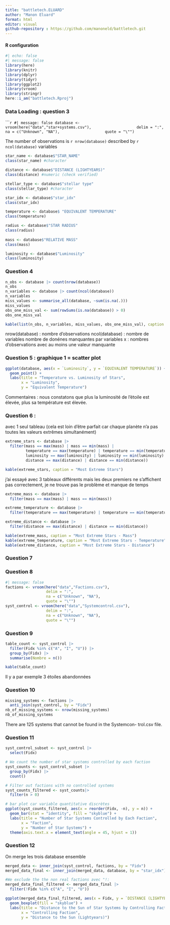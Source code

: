 ```yaml
---
title: "battletech.ELUARD"
author: "Manon Eluard"
format: html
editor: visual
github-repository : https://github.com/manoneld/battletech.git
---
```


#### R configuration

```r
#| echo: false 
#| message: false
library(here)
library(knitr)
library(dplyr)
library(tidyr)
library(ggplot2)
library(vroom)
library(stringr)
here::i_am("battletech.Rproj")
```

### Data Loading : question 3 

``````r
#| message: false
database <- vroom(here("data","star+systems.csv"), 
                  delim = ":", 
                  na = c("Unknown", "NA"), 
                  quote = "\"")
```

The number of observations is  `r nrow(database)` described by `r ncol(database)` variables

```r
star_name <- database$"STAR_NAME"
class(star_name) #character

distance <- database$"DISTANCE (LIGHTYEARS)"
class(distance) #numeric (check verified)

stellar_type <- database$"stellar type"
class(stellar_type) #character 

star_idx <- database$"star_idx"
class(star_idx)

temperature <- database$ "EQUIVALENT TEMPERATURE"
class(temperature)

radius <- database$"STAR RADIUS"
class(radius)
  
mass <- database$"RELATIVE MASS"
class(mass)

luminosity <- database$"Luminosity"
class(luminosity)
```

### Question 4 

```r
n_obs <- database |> count(nrow(database))
n_obs
n_variables <- database |> count(ncol(database))
n_variables
miss_values <- summarise_all(database, ~sum(is.na(.)))
miss_values
obs_one_miss_val <- sum(rowSums(is.na(database)) > 0)
obs_one_miss_val

kable(list(n_obs, n_variables, miss_values, obs_one_miss_val), caption = "Summary Statistics")
```

nrow(database) : nombre d'observations
ncol(database) : nombre de variables 
nombre de donénes manquantes par variables
x : nombres d'observations avec au moins une valeur manquante 

### Question 5 : graphique 1 = scatter plot

```r
ggplot(database, aes(x = `Luminosity`, y = `EQUIVALENT TEMPERATURE`)) +
  geom_point() +
  labs(title = "Temperature vs. Luminosity of Stars",
       x = "Luminosity",
       y = "Equivalent Temperature")
```
Commentaires : nous constatons que plus la luminosité de l'étoile est élevée, plus sa température est élevée. 

### Question 6 :

avec 1 seul tableau (cela est loin d'être parfait car chaque planète n'a pas toutes les valeurs extrêmes simultanément)

```r
extreme_stars <- database |>
  filter(mass == max(mass) | mass == min(mass) |
         temperature == max(temperature) | temperature == min(temperature) |
         luminosity == max(luminosity) | luminosity == min(luminosity) |
         distance == max(distance) | distance == min(distance))

kable(extreme_stars, caption = "Most Extreme Stars")
```

j'ai essayé avec 3 tableaux différents mais les deux premiers ne s'affichent pas correctement, je ne trouve pas le problème et manque de temps

```r
extreme_mass <- database |>
  filter(mass == max(mass) | mass == min(mass))

extreme_temperature <- database |>
  filter(temperature == max(temperature) | temperature == min(temperature))

extreme_distance <- database |>
  filter(distance == max(distance) | distance == min(distance))

kable(extreme_mass, caption = "Most Extreme Stars - Mass")
kable(extreme_temperature, caption = "Most Extreme Stars - Temperature")
kable(extreme_distance, caption = "Most Extreme Stars - Distance")
```

### Question 7 

### Question 8 

```r
#| message: false
factions <- vroom(here("data","Factions.csv"), 
                  delim = ":", 
                  na = c("Unknown", "NA"), 
                  quote = "\"")
syst_control <- vroom(here("data","Systemcontrol.csv"), 
                  delim = ":", 
                  na = c("Unknown", "NA"), 
                  quote = "\"")
```

### Question 9 

```r
table_count <- syst_control |>
  filter(Fidx %in% c("A", "I", "U")) |>
  group_by(Fidx) |>
  summarise(Nombre = n())

kable(table_count)
```
Il y a par exemple 3 étoiles abandonnées 

### Question 10 

```r
missing_systems <- factions |>
  anti_join(syst_control, by = "Fidx")
nb_of_missing_systems <- nrow(missing_systems)
nb_of_missing_systems
```

There are 125 systems that cannot be found in the Systemcon- trol.csv file.

### Question 11

```r
syst_control_subset <- syst_control |>
  select(Fidx)

# We count the number of star systems controlled by each faction
syst_counts <- syst_control_subset |>
  group_by(Fidx) |>
  count() 

# Filter out factions with no controlled systems
syst_counts_filtered <- syst_counts|>
  filter(n > 0)

# bar plot car variable quantitative discrètes
ggplot(syst_counts_filtered, aes(x = reorder(Fidx, -n), y = n)) +
  geom_bar(stat = "identity", fill = "skyblue") +
  labs(title = "Number of Star Systems Controlled by Each Faction",
       x = "Faction",
       y = "Number of Star Systems") +
  theme(axis.text.x = element_text(angle = 45, hjust = 1))
```

### Question 12

On merge les trois database ensemble

```r
merged_data <- inner_join(syst_control, factions, by = "Fidx")
merged_data_final <- inner_join(merged_data, database, by = "star_idx")
```

```r
#We exclude the the non real factions avec "!: 
merged_data_final_filtered <- merged_data_final |>
  filter(!Fidx %in% c("A", "I", "U"))  

ggplot(merged_data_final_filtered, aes(x = Fidx, y = `DISTANCE (LIGHTYEARS)`)) +
  geom_boxplot(fill = "skyblue") +
  labs(title = "Distance to the Sun of Star Systems by Controlling Faction",
       x = "Controlling Faction",
       y = "Distance to the Sun (Lightyears)")
```




